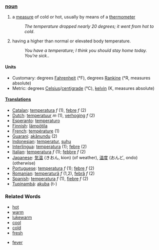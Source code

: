 === [[noun]] ===
#a [[measure]] of cold or hot, usually by means of a [[thermometer]]
#:''The temperature dropped nearly 20 degrees; it went from hot to cold''.
#having a higher than normal or elevated body temperature.
#:''You have a temperature; I think you should stay home today. You're sick.''.

====Units====
*Customary: degrees [[Fahrenheit]] (°F), degrees [[Rankine]] (°R, measures absolute)
*Metric: degrees [[Celsius]]/[[centigrade]] (°C), [[kelvin]] (K, measures absolute)

==== [[Translation]]s ====
*[[Catalan]]: [[temperatura]] ''f'' (1), [[febre]] ''f'' (2)
*[[Dutch]]: [[temperatuur]] ''m'' (1), [[verhoging]] ''f'' (2)
*[[Esperanto]]: [[temperaturo]]
*[[Finnish]]: [[lämpötila]]
*[[French]]: [[température]] (1)
*[[Guarani]]: [[akãnundu]] (2)
*[[Indonesian]]: [[temperatur]], [[suhu]]
*[[Interlingua]]: [[temperatura]] (1); [[febre]] (2)
*[[Italian]]: [[temperatura]] ''f'' (1); [[febbre]] ''f'' (2)
*[[Japanese]]: [[気温]] (きおん, kion) (of weather), [[温度]] (おんど, ondo) (otherwise)
*[[Portuguese]]: [[temperatura]] ''f'' (1); [[febre]] ''f'' (2)
*[[Romanian]]: [[temperatură]] ''f'' (1,2), [[febră]] ''f'' (2)
*[[Spanish]]: [[temperatura]] ''f'' (1), [[fiebre]] ''f'' (2)
*[[Tupinambá]]: [[akuba]] (t-)

===Related Words===

*[[hot]]
*[[warm]]
*[[lukewarm]]
*[[cool]]
*[[cold]]
*[[fresh]]

*[[fever]]